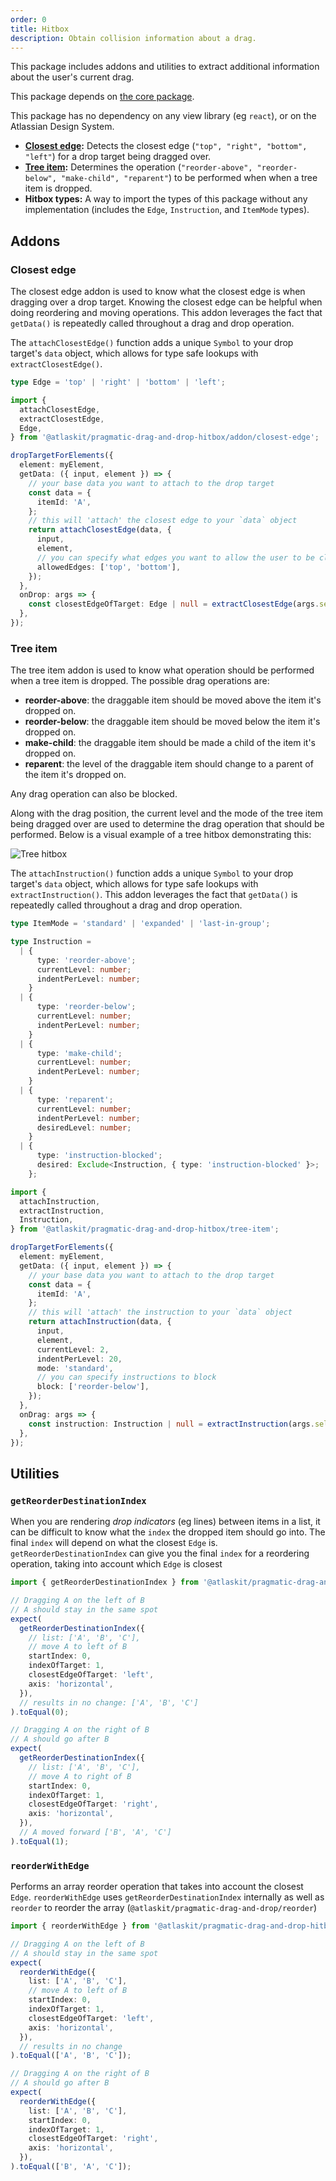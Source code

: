 ```yaml
---
order: 0
title: Hitbox
description: Obtain collision information about a drag.
---
```



This package includes addons and utilities to extract additional information about the user's current drag.

<SectionMessage>

This package depends on [the core package](/components/drag-and-drop/core-package).

This package has no dependency on any view library (eg `react`), or on the Atlassian Design System.

</SectionMessage>

- **[Closest edge](#closest-edge):** Detects the closest edge (`"top", "right", "bottom", "left"`) for a drop target being dragged over.
- **[Tree item](#tree-item):** Determines the operation (`"reorder-above", "reorder-below", "make-child", "reparent"`) to be performed when when a tree item is dropped.
- **Hitbox types:** A way to import the types of this package without any implementation (includes the `Edge`, `Instruction`, and `ItemMode` types).

## Addons

### Closest edge

The closest edge addon is used to know what the closest edge is when dragging over a drop target. Knowing the closest edge can be helpful when doing reordering and moving operations. This addon leverages the fact that `getData()` is repeatedly called throughout a drag and drop operation.

The `attachClosestEdge()` function adds a unique `Symbol` to your drop target's `data` object, which allows for type safe lookups with `extractClosestEdge()`.

```ts
type Edge = 'top' | 'right' | 'bottom' | 'left';
```

```ts
import {
  attachClosestEdge,
  extractClosestEdge,
  Edge,
} from '@atlaskit/pragmatic-drag-and-drop-hitbox/addon/closest-edge';

dropTargetForElements({
  element: myElement,
  getData: ({ input, element }) => {
    // your base data you want to attach to the drop target
    const data = {
      itemId: 'A',
    };
    // this will 'attach' the closest edge to your `data` object
    return attachClosestEdge(data, {
      input,
      element,
      // you can specify what edges you want to allow the user to be closest to
      allowedEdges: ['top', 'bottom'],
    });
  },
  onDrop: args => {
    const closestEdgeOfTarget: Edge | null = extractClosestEdge(args.self.data);
  },
});
```

### Tree item

The tree item addon is used to know what operation should be performed when a tree item is dropped. The possible drag operations are:

- **reorder-above**: the draggable item should be moved above the item it's dropped on.
- **reorder-below**: the draggable item should be moved below the item it's dropped on.
- **make-child**: the draggable item should be made a child of the item it's dropped on.
- **reparent**: the level of the draggable item should change to a parent of the item it's dropped on.

Any drag operation can also be blocked.

Along with the drag position, the current level and the mode of the tree item being dragged over are used to determine the drag operation that should be performed. Below is a visual example of a tree hitbox demonstrating this:

<img src="images/tree-hitbox.jpg" alt="Tree hitbox" />

The `attachInstruction()` function adds a unique `Symbol` to your drop target's `data` object, which allows for type safe lookups with `extractInstruction()`. This addon leverages the fact that `getData()` is repeatedly called throughout a drag and drop operation.

```ts
type ItemMode = 'standard' | 'expanded' | 'last-in-group';
```

```ts
type Instruction =
  | {
      type: 'reorder-above';
      currentLevel: number;
      indentPerLevel: number;
    }
  | {
      type: 'reorder-below';
      currentLevel: number;
      indentPerLevel: number;
    }
  | {
      type: 'make-child';
      currentLevel: number;
      indentPerLevel: number;
    }
  | {
      type: 'reparent';
      currentLevel: number;
      indentPerLevel: number;
      desiredLevel: number;
    }
  | {
      type: 'instruction-blocked';
      desired: Exclude<Instruction, { type: 'instruction-blocked' }>;
    };
```

```ts
import {
  attachInstruction,
  extractInstruction,
  Instruction,
} from '@atlaskit/pragmatic-drag-and-drop-hitbox/tree-item';

dropTargetForElements({
  element: myElement,
  getData: ({ input, element }) => {
    // your base data you want to attach to the drop target
    const data = {
      itemId: 'A',
    };
    // this will 'attach' the instruction to your `data` object
    return attachInstruction(data, {
      input,
      element,
      currentLevel: 2,
      indentPerLevel: 20,
      mode: 'standard',
      // you can specify instructions to block
      block: ['reorder-below'],
    });
  },
  onDrag: args => {
    const instruction: Instruction | null = extractInstruction(args.self.data);
  },
});
```

## Utilities

### `getReorderDestinationIndex`

When you are rendering _drop indicators_ (eg lines) between items in a list, it can be difficult to know what the `index` the dropped item should go into. The final `index` will depend on what the closest `Edge` is. `getReorderDestinationIndex` can give you the final `index` for a reordering operation, taking into account which `Edge` is closest

```ts
import { getReorderDestinationIndex } from '@atlaskit/pragmatic-drag-and-drop-hitbox/util/get-reorder-destination-index';

// Dragging A on the left of B
// A should stay in the same spot
expect(
  getReorderDestinationIndex({
    // list: ['A', 'B', 'C'],
    // move A to left of B
    startIndex: 0,
    indexOfTarget: 1,
    closestEdgeOfTarget: 'left',
    axis: 'horizontal',
  }),
  // results in no change: ['A', 'B', 'C']
).toEqual(0);

// Dragging A on the right of B
// A should go after B
expect(
  getReorderDestinationIndex({
    // list: ['A', 'B', 'C'],
    // move A to right of B
    startIndex: 0,
    indexOfTarget: 1,
    closestEdgeOfTarget: 'right',
    axis: 'horizontal',
  }),
  // A moved forward ['B', 'A', 'C']
).toEqual(1);
```

### `reorderWithEdge`

Performs an array reorder operation that takes into account the closest `Edge`. `reorderWithEdge` uses `getReorderDestinationIndex` internally as well as `reorder` to reorder the array (`@atlaskit/pragmatic-drag-and-drop/reorder`)

```ts
import { reorderWithEdge } from '@atlaskit/pragmatic-drag-and-drop-hitbox/util/reorder-with-edge';

// Dragging A on the left of B
// A should stay in the same spot
expect(
  reorderWithEdge({
    list: ['A', 'B', 'C'],
    // move A to left of B
    startIndex: 0,
    indexOfTarget: 1,
    closestEdgeOfTarget: 'left',
    axis: 'horizontal',
  }),
  // results in no change
).toEqual(['A', 'B', 'C']);

// Dragging A on the right of B
// A should go after B
expect(
  reorderWithEdge({
    list: ['A', 'B', 'C'],
    startIndex: 0,
    indexOfTarget: 1,
    closestEdgeOfTarget: 'right',
    axis: 'horizontal',
  }),
).toEqual(['B', 'A', 'C']);
```
